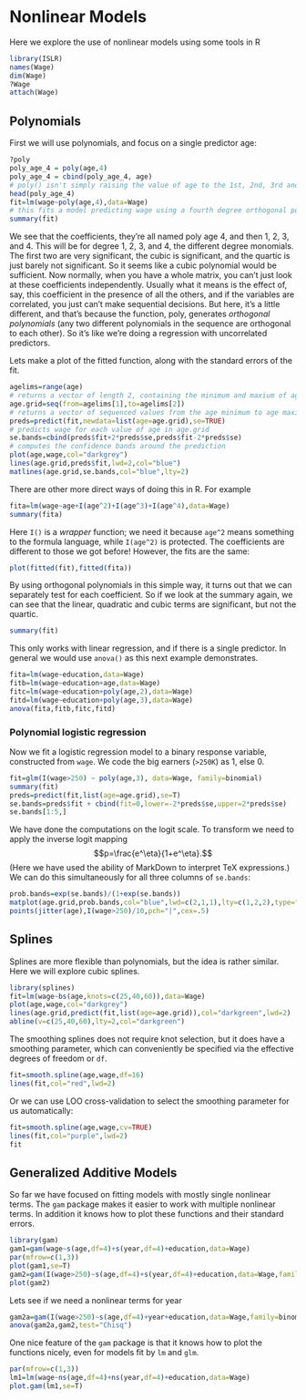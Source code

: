 Nonlinear Models
========================================================
Here we explore the use of nonlinear models using some tools in R

```r
library(ISLR)
names(Wage)
dim(Wage)
?Wage
attach(Wage)
```

Polynomials
------------

First we will use polynomials, and focus on a single predictor age:

```r
?poly
poly_age_4 = poly(age,4)
poly_age_4 = cbind(poly_age_4, age)
# poly() isn't simply raising the value of age to the 1st, 2nd, 3rd and 4th power
head(poly_age_4)
fit=lm(wage~poly(age,4),data=Wage)
# this fits a model predicting wage using a fourth degree orthogonal polynomial of age. The longer way to build this model would have been to build up a data matrix with a column for age, age squared, age cubed, and age to the fourth power, then running a regression off that matrix.
summary(fit)
```


We see that the coefficients, they're all named poly age 4, and then 1, 2, 3, and 4.
This will be for degree 1, 2, 3, and 4, the different degree monomials. The first two are very significant, the cubic is significant, and the quartic is just barely not significant. So it seems like a cubic polynomial would be sufficient. Now normally, when you have a whole matrix, you can't just look at these coefficients independently. Usually what it means is the effect of, say, this coefficient in the presence of all the others, and if the
variables are correlated, you just can't make sequential decisions. But here, it's a little different, and that's because the function, poly, generates *orthogonal polynomials* (any two different polynomials in the sequence are orthogonal to each other). So it's like we're doing a regression with uncorrelated predictors.



Lets make a plot of the fitted function, along with the standard errors of the fit.

```r
agelims=range(age)
# returns a vector of length 2, containing the minimum and maxium of age
age.grid=seq(from=agelims[1],to=agelims[2])
# returns a vector of sequenced values from the age minimum to age maximum
preds=predict(fit,newdata=list(age=age.grid),se=TRUE)
# predicts wage for each value of age in age.grid
se.bands=cbind(preds$fit+2*preds$se,preds$fit-2*preds$se)
# computes the confidence bands around the prediction
plot(age,wage,col="darkgrey")
lines(age.grid,preds$fit,lwd=2,col="blue")
matlines(age.grid,se.bands,col="blue",lty=2)
```

There are other more direct ways of doing this in R. For example

```r
fita=lm(wage~age+I(age^2)+I(age^3)+I(age^4),data=Wage)
summary(fita)
```

Here `I()` is a *wrapper* function; we need it because `age^2` means something to the formula language, 
while `I(age^2)` is protected.
The coefficients are different to those we got before! However, the fits are the same:

```r
plot(fitted(fit),fitted(fita))
```

By using orthogonal polynomials in this simple way, it turns out that we can separately test
for each coefficient. So if we look at the summary again, we can see that the linear, quadratic
and cubic terms are significant, but not the quartic.

```r
summary(fit)
```

This only works with linear regression, and if there is a single predictor. In general we would use `anova()`
as this next example demonstrates.

```r
fita=lm(wage~education,data=Wage)
fitb=lm(wage~education+age,data=Wage)
fitc=lm(wage~education+poly(age,2),data=Wage)
fitd=lm(wage~education+poly(age,3),data=Wage)
anova(fita,fitb,fitc,fitd)

```

### Polynomial logistic regression

Now we fit a logistic regression model to a binary response variable, 
constructed from `wage`. We code the big earners (`>250K`) as 1, else 0.

```r
fit=glm(I(wage>250) ~ poly(age,3), data=Wage, family=binomial)
summary(fit)
preds=predict(fit,list(age=age.grid),se=T)
se.bands=preds$fit + cbind(fit=0,lower=-2*preds$se,upper=2*preds$se)
se.bands[1:5,]
```

We have done the computations on the logit scale. To transform we need to apply the inverse logit
mapping 
$$p=\frac{e^\eta}{1+e^\eta}.$$
(Here we have used the ability of MarkDown to interpret TeX expressions.) 
We can do this simultaneously for all three columns of `se.bands`:

```r
prob.bands=exp(se.bands)/(1+exp(se.bands))
matplot(age.grid,prob.bands,col="blue",lwd=c(2,1,1),lty=c(1,2,2),type="l",ylim=c(0,.1))
points(jitter(age),I(wage>250)/10,pch="|",cex=.5)
```

Splines
-------
Splines are more flexible than polynomials, but the idea is rather similar.
Here we will explore cubic splines.

 ```r
library(splines)
fit=lm(wage~bs(age,knots=c(25,40,60)),data=Wage)
plot(age,wage,col="darkgrey")
lines(age.grid,predict(fit,list(age=age.grid)),col="darkgreen",lwd=2)
abline(v=c(25,40,60),lty=2,col="darkgreen")
```

The smoothing splines does not require knot selection, but it does have a smoothing parameter,
which can conveniently be specified via the effective degrees of freedom or `df`.

```r
fit=smooth.spline(age,wage,df=16)
lines(fit,col="red",lwd=2)
```

Or we can use LOO cross-validation to select the smoothing parameter for us automatically:

```r
fit=smooth.spline(age,wage,cv=TRUE)
lines(fit,col="purple",lwd=2)
fit
```

Generalized Additive Models
---------------------------

So far we have focused on fitting models with mostly single nonlinear terms.
The `gam` package makes it easier to work with multiple nonlinear terms. In addition 
it knows how to plot these functions and their standard errors.

```r
library(gam)
gam1=gam(wage~s(age,df=4)+s(year,df=4)+education,data=Wage)
par(mfrow=c(1,3))
plot(gam1,se=T)
gam2=gam(I(wage>250)~s(age,df=4)+s(year,df=4)+education,data=Wage,family=binomial)
plot(gam2)
```

Lets see if we need a nonlinear terms for year

```r
gam2a=gam(I(wage>250)~s(age,df=4)+year+education,data=Wage,family=binomial)
anova(gam2a,gam2,test="Chisq")
```

One nice feature of the `gam` package is that it knows how to plot the functions nicely,
even for models fit by `lm` and `glm`.

```r
par(mfrow=c(1,3))
lm1=lm(wage~ns(age,df=4)+ns(year,df=4)+education,data=Wage)
plot.gam(lm1,se=T)
```





 

